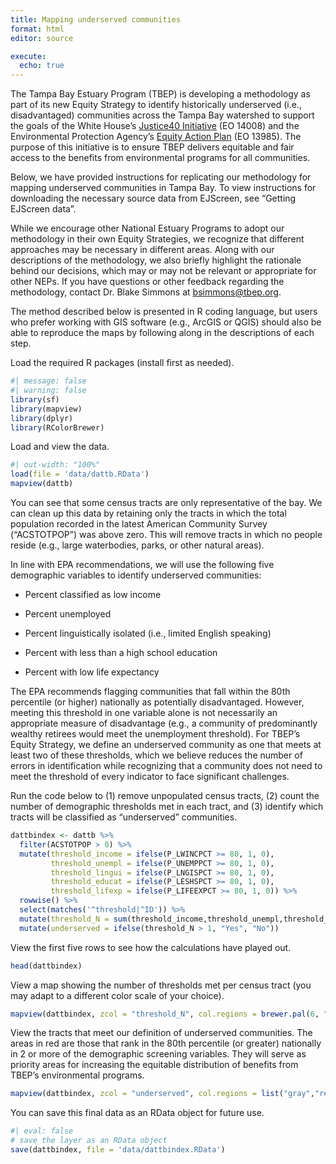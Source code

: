 ```yaml
---
title: Mapping underserved communities
format: html
editor: source

execute:
  echo: true
---
```


The Tampa Bay Estuary Program (TBEP) is developing a methodology as part of its new Equity Strategy to identify historically underserved (i.e., disadvantaged) communities across the Tampa Bay watershed to support the goals of the White House's [Justice40 Initiative](https://www.whitehouse.gov/environmentaljustice/justice40/){target="_blank"} (EO 14008) and the Environmental Protection Agency's [Equity Action Plan](https://www.epa.gov/environmentaljustice/equity-action-plan){target="_blank"} (EO 13985). The purpose of this initiative is to ensure TBEP delivers equitable and fair access to the benefits from environmental programs for all communities.

Below, we have provided instructions for replicating our methodology for mapping underserved communities in Tampa Bay. To view instructions for downloading the necessary source data from EJScreen, see "Getting EJScreen data".

While we encourage other National Estuary Programs to adopt our methodology in their own Equity Strategies, we recognize that different approaches may be necessary in different areas. Along with our descriptions of the methodology, we also briefly highlight the rationale behind our decisions, which may or may not be relevant or appropriate for other NEPs. If you have questions or other feedback regarding the methodology, contact Dr. Blake Simmons at [bsimmons@tbep.org](mailto:bsimmons@tbep.org).

The method described below is presented in R coding language, but users who prefer working with GIS software (e.g., ArcGIS or QGIS) should also be able to reproduce the maps by following along in the descriptions of each step.

Load the required R packages (install first as needed).

```r
#| message: false
#| warning: false
library(sf)
library(mapview)
library(dplyr)
library(RColorBrewer)
```

Load and view the data.

```r
#| out-width: "100%"
load(file = 'data/dattb.RData')
mapview(dattb)
```

You can see that some census tracts are only representative of the bay. We can clean up this data by retaining only the tracts in which the total population recorded in the latest American Community Survey ("ACSTOTPOP") was above zero. This will remove tracts in which no people reside (e.g., large waterbodies, parks, or other natural areas).

In line with EPA recommendations, we will use the following five demographic variables to identify underserved communities:

-   Percent classified as low income

-   Percent unemployed

-   Percent linguistically isolated (i.e., limited English speaking)

-   Percent with less than a high school education

-   Percent with low life expectancy

The EPA recommends flagging communities that fall within the 80th percentile (or higher) nationally as potentially disadvantaged. However, meeting this threshold in one variable alone is not necessarily an appropriate measure of disadvantage (e.g., a community of predominantly wealthy retirees would meet the unemployment threshold). For TBEP's Equity Strategy, we define an underserved community as one that meets at least two of these thresholds, which we believe reduces the number of errors in identification while recognizing that a community does not need to meet the threshold of every indicator to face significant challenges.

Run the code below to (1) remove unpopulated census tracts, (2) count the number of demographic thresholds met in each tract, and (3) identify which tracts will be classified as "underserved" communities.

```r
dattbindex <- dattb %>%
  filter(ACSTOTPOP > 0) %>%
  mutate(threshold_income = ifelse(P_LWINCPCT >= 80, 1, 0),
         threshold_unempl = ifelse(P_UNEMPPCT >= 80, 1, 0),
         threshold_lingui = ifelse(P_LNGISPCT >= 80, 1, 0),
         threshold_educat = ifelse(P_LESHSPCT >= 80, 1, 0),
         threshold_lifexp = ifelse(P_LIFEEXPCT >= 80, 1, 0)) %>%
  rowwise() %>%
  select(matches('^threshold|^ID')) %>% 
  mutate(threshold_N = sum(threshold_income,threshold_unempl,threshold_lingui,threshold_educat,threshold_lifexp, na.rm = TRUE)) %>%
  mutate(underserved = ifelse(threshold_N > 1, "Yes", "No"))
```

View the first five rows to see how the calculations have played out.

```r
head(dattbindex)
```

View a map showing the number of thresholds met per census tract (you may adapt to a different color scale of your choice).

```r
mapview(dattbindex, zcol = "threshold_N", col.regions = brewer.pal(6, "Reds"))
```

View the tracts that meet our definition of underserved communities. The areas in red are those that rank in the 80th percentile (or greater) nationally in 2 or more of the demographic screening variables. They will serve as priority areas for increasing the equitable distribution of benefits from TBEP's environmental programs.

```r
mapview(dattbindex, zcol = "underserved", col.regions = list("gray","red"))
```

You can save this final data as an RData object for future use.

```r
#| eval: false
# save the layer as an RData object
save(dattbindex, file = 'data/dattbindex.RData')
```
